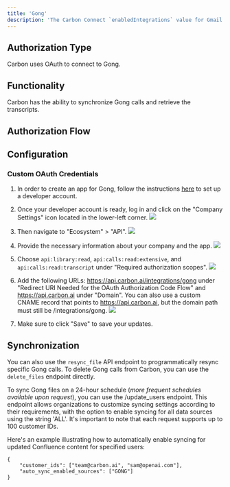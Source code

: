 ```yaml
---
title: 'Gong'
description: 'The Carbon Connect `enabledIntegrations` value for Gmail is `GONG`'
---
```


## Authorization Type

Carbon uses OAuth to connect to Gong.

## Functionality

Carbon has the ability to synchronize Gong calls and retrieve the transcripts.

## Authorization Flow

## Configuration

### Custom OAuth Credentials

1. In order to create an app for Gong, follow the instructions [here](https://help.gong.io/docs/create-an-app-for-gong) to set up a developer account.

2. Once your developer account is ready, log in and click on the "Company Settings" icon located in the lower-left corner.
![](https://imagedelivery.net/_sHUUMiZokZ59YDFOZEZTw/b3308652-5e63-4d1f-1f95-5142c4473600/public)

3. Then navigate to "Ecosystem" > "API".
![](https://imagedelivery.net/_sHUUMiZokZ59YDFOZEZTw/02b8e3bb-9659-40e7-97d9-442aa5410500/public)

4. Provide the necessary information about your company and the app.
![](https://imagedelivery.net/_sHUUMiZokZ59YDFOZEZTw/1fa604f2-aa1a-491d-0fd4-e5566836d900/public)

5. Choose `api:library:read`, `api:calls:read:extensive`, and `api:calls:read:transcript` under "Required authorization scopes".
![](https://imagedelivery.net/_sHUUMiZokZ59YDFOZEZTw/6e5a7b9a-abb8-46e0-9e45-e80b5862f100/public)

6. Add the following URLs: https://api.carbon.ai/integrations/gong under "Redirect URI Needed for the OAuth Authorization Code Flow" and https://api.carbon.ai under "Domain". You can also use a custom CNAME record that points to https://api.carbon.ai, but the domain path must still be /integrations/gong.
![](https://imagedelivery.net/_sHUUMiZokZ59YDFOZEZTw/438b004c-15a6-44c9-64ca-945721841100/public)

7. Make sure to click "Save" to save your updates.

## Synchronization

You can also use the `resync_file` API endpoint to programmatically resync specific Gong calls. To delete Gong calls from Carbon, you can use the `delete_files` endpoint directly.

To sync Gong files on a 24-hour schedule (_more frequent schedules available upon request_), you can use the /update_users endpoint. This endpoint allows organizations to customize syncing settings according to their requirements, with the option to enable syncing for all data sources using the string 'ALL'. It's important to note that each request supports up to 100 customer IDs.

Here's an example illustrating how to automatically enable syncing for updated Confluence content for specified users:

```
{
    "customer_ids": ["team@carbon.ai", "sam@openai.com"],
    "auto_sync_enabled_sources": ["GONG"]
} 
```